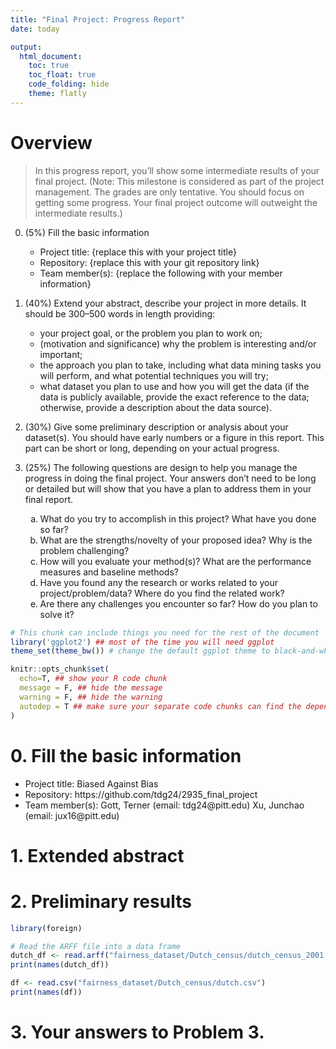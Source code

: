 ```yaml
---
title: "Final Project: Progress Report"
date: today

output:
  html_document:
    toc: true
    toc_float: true
    code_folding: hide
    theme: flatly
---
```


# Overview

> In this progress report, you'll show some intermediate results of your final project. (Note: This milestone is considered as part of the project management. The grades are only tentative. You should focus on getting some progress. Your final project outcome will outweight the intermediate results.)

0. (5%) Fill the basic information

    * Project title: {replace this with your project title}
    * Repository: {replace this with your git repository link}
    * Team member(s): {replace the following with your member information}

1. (40%) Extend your abstract, describe your project in more details. It should be 300--500 words in length providing:
    + your project goal, or the problem you plan to work on; 
    + (motivation and significance) why the problem is interesting and/or important; 
    + the approach you plan to take, including what data mining tasks you will perform, and what potential techniques you will try; 
    + what dataset you plan to use and how you will get the data (if the data is publicly available, provide the exact reference to the data; otherwise, provide a description about the data source).

2. (30%) Give some preliminary description or analysis about your dataset(s). You should have early numbers or a figure in this report. This part can be short or long, depending on your actual progress. 

3. (25%) The following questions are design to help you manage the progress in doing the final project. Your answers don't need to be long or detailed but will show that you have a plan to address them in your final report.
    a) What do you try to accomplish in this project? What have you done so far?
    b) What are the strengths/novelty of your proposed idea? Why is the problem challenging?
    c) How will you evaluate your method(s)? What are the performance measures and baseline methods?
    d) Have you found any the research or works related to your project/problem/data? Where do you find the related work? 
    e) Are there any challenges you encounter so far? How do you plan to solve it?


```r
# This chunk can include things you need for the rest of the document
library('ggplot2') ## most of the time you will need ggplot
theme_set(theme_bw()) # change the default ggplot theme to black-and-white

knitr::opts_chunk$set(
  echo=T, ## show your R code chunk
  message = F, ## hide the message
  warning = F, ## hide the warning
  autodep = T ## make sure your separate code chunks can find the dependencies (from other code chunk)
)
```

# 0. Fill the basic information

 - Project title: Biased Against Bias 
 - Repository: https://github.com/tdg24/2935_final_project
 - Team member(s): 
    Gott, Terner (email: tdg24@pitt.edu)
    Xu, Junchao (email: jux16@pitt.edu)


# 1. Extended abstract 

# 2. Preliminary results

```r
library(foreign)

# Read the ARFF file into a data frame
dutch_df <- read.arff("fairness_dataset/Dutch_census/dutch_census_2001.arff")
print(names(dutch_df))

df <- read.csv("fairness_dataset/Dutch_census/dutch.csv")
print(names(df))
```

# 3. Your answers to Problem 3.
